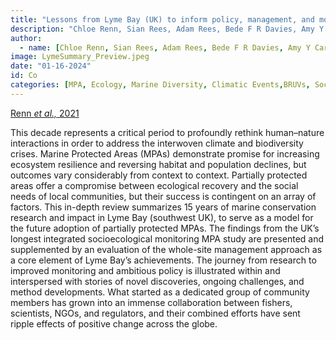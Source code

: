 ```yaml
---
title: "Lessons from Lyme Bay (UK) to inform policy, management, and monitoring of Marine Protected Areas"
description: "Chloe Renn, Sian Rees, Adam Rees, Bede F R Davies, Amy Y Cartwright, Sam Fanshawe, Martin J Attrill, Luke A Holmes & Emma V Sheehan"
author:
  - name: [Chloe Renn, Sian Rees, Adam Rees, Bede F R Davies, Amy Y Cartwright, Sam Fanshawe, Martin J Attrill, Luke A Holmes & Emma V Sheehan]
image: LymeSummary_Preview.jpeg
date: "01-16-2024"
id: Co
categories: [MPA, Ecology, Marine Diversity, Climatic Events,BRUVs, Socio-Economic, TUVs, Co-Author]
---
```


[Renn *et al.,* 2021](https://academic.oup.com/icesjms/advance-article/doi/10.1093/icesjms/fsad204/7542447)

This decade represents a critical period to profoundly rethink human–nature interactions in order to address the interwoven climate and biodiversity crises. Marine Protected Areas (MPAs) demonstrate promise for increasing ecosystem resilience and reversing habitat and population declines, but outcomes vary considerably from context to context. Partially protected areas offer a compromise between ecological recovery and the social needs of local communities, but their success is contingent on an array of factors. This in-depth review summarizes 15 years of marine conservation research and impact in Lyme Bay (southwest UK), to serve as a model for the future adoption of partially protected MPAs. The findings from the UK’s longest integrated socioecological monitoring MPA study are presented and supplemented by an evaluation of the whole-site management approach as a core element of Lyme Bay’s achievements. The journey from research to improved monitoring and ambitious policy is illustrated within and interspersed with stories of novel discoveries, ongoing challenges, and method developments. What started as a dedicated group of community members has grown into an immense collaboration between fishers, scientists, NGOs, and regulators, and their combined efforts have sent ripple effects of positive change across the globe.

